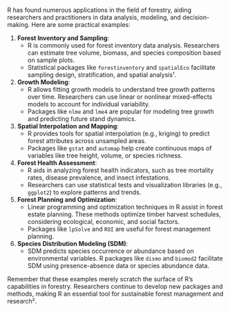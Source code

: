 R has found numerous applications in the field of forestry, aiding researchers and practitioners in data analysis, modeling, and decision-making. Here are some practical examples:

1. **Forest Inventory and Sampling**:
   - R is commonly used for forest inventory data analysis. Researchers can estimate tree volume, biomass, and species composition based on sample plots.
   - Statistical packages like `forestinventory` and `spatialEco` facilitate sampling design, stratification, and spatial analysis¹.

2. **Growth Modeling**:
   - R allows fitting growth models to understand tree growth patterns over time. Researchers can use linear or nonlinear mixed-effects models to account for individual variability.
   - Packages like `nlme` and `lme4` are popular for modeling tree growth and predicting future stand dynamics.

3. **Spatial Interpolation and Mapping**:
   - R provides tools for spatial interpolation (e.g., kriging) to predict forest attributes across unsampled areas.
   - Packages like `gstat` and `automap` help create continuous maps of variables like tree height, volume, or species richness.

4. **Forest Health Assessment**:
   - R aids in analyzing forest health indicators, such as tree mortality rates, disease prevalence, and insect infestations.
   - Researchers can use statistical tests and visualization libraries (e.g., `ggplot2`) to explore patterns and trends.

5. **Forest Planning and Optimization**:
   - Linear programming and optimization techniques in R assist in forest estate planning. These methods optimize timber harvest schedules, considering ecological, economic, and social factors.
   - Packages like `lpSolve` and `ROI` are useful for forest management planning.

6. **Species Distribution Modeling (SDM)**:
   - SDM predicts species occurrence or abundance based on environmental variables. R packages like `dismo` and `biomod2` facilitate SDM using presence-absence data or species abundance data.

Remember that these examples merely scratch the surface of R's capabilities in forestry. Researchers continue to develop new packages and methods, making R an essential tool for sustainable forest management and research².
